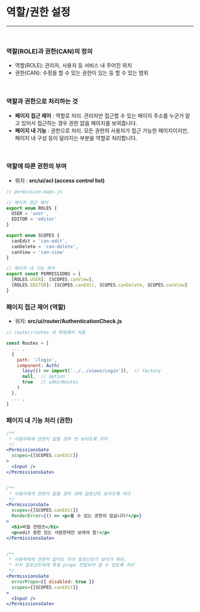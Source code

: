 
<Meta title="⛷ 개발가이드 /🔐 역할 및 권한 설정" />

# 역할/권한 설정

---

<br />

### 역할(ROLE)과 권한(CAN)의 정의

- 역할(ROLE): 관리자, 사용자 등 서비스 내 주어진 위치
- 권한(CAN): 수정을 할 수 있는 권한이 있는 등 할 수 있는 범위

<br />

### 역할과 권한으로 처리하는 것

- **페이지 접근 제어** : 역할로 처리. 관리자만 접근할 수 있는 페이지 주소를 누군가 알고 있어서 접근하는 경우 권한 없음 페이지를 보여줍니다.
- **페이지 내 기능** : 권한으로 처리. 모든 권한의 사용자가 접근 가능한 페이지이지만, 페이지 내 구성 등이 달라지는 부분을 역할로 처리합니다.

<br />

### 역할에 따른 권한의 부여

- 위치 : **src/ui/acl (access control list)**

```javascript
// permission-maps.js

// 페이지 접근 제어
export enum ROLES {
  USER = 'user',
  EDITOR = 'editor'
}

export enum SCOPES {
  canEdit = 'can-edit',
  canDelete = 'can-delete',
  canView = 'can-view'
}

// 페이지 내 기능 제어
export const PERMISSIONS = {
  [ROLES.USER]: [SCOPES.canView],
  [ROLES.EDITOR]: [SCOPES.canEdit, SCOPES.canDelete, SCOPES.canView]
}

```

### 페이지 접근 제어 (역할)

- 위치: **src/ui/router/AuthenticationCheck.js**

```javascript
// router/routes 내 파일에서 사용

const Routes = [
  ... ,
  {
    path: '/login',
    component: Auth(
      lazy(() => import('../../views/Login')),  // factory
      null,  // option
      true   // adminRoutes
    )
  },
  ... ,
]

```

### 페이지 내 기능 처리 (권한)

```jsx
/**
 * 사용자에게 권한이 없을 경우 안 보이도록 처리
 */
<PermissionsGate
  scopes={[SCOPES.canEdit]}
>
  <Input />
</PermissionsGate>


/**
 * 사용자에게 권한이 없을 경우 대체 컴포넌트 보이도록 처리
 */
<PermissionsGate
  scopes={[SCOPES.canEdit]}
  RenderError={() => <p>볼 수 있는 권한이 없습니다!</p>}
>
  <h1>비밀 컨텐츠</h1>
  <p>edit 권한 있는 사람한테만 보여야 함!</p>
</PermissionsGate>


/**
 * 사용자에게 권한이 없어도 자식 컴포넌트가 보이가 하되,
 * 자식 컴포넌트에게 특정 props 전달되어 알 수 있도록 처리
 */
<PermissionsGate
  errorProps={{ disabled: true }}
  scopes={[SCOPES.canEdit]}
>
  <Input />
</PermissionsGate>
```
